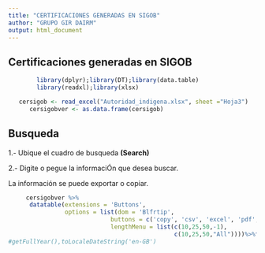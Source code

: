 ---
title: "CERTIFICACIONES GENERADAS EN SIGOB"
author: "GRUPO GIR DAIRM"
output: html_document
---


## Certificaciones generadas en SIGOB





```{r , warning=FALSE,cache=FALSE,message=FALSE,echo=FALSE}
        library(dplyr);library(DT);library(data.table)
        library(readxl);library(xlsx)
```


```{r, echo=FALSE, warning=FALSE}
   cersigob <- read_excel("Autoridad_indigena.xlsx", sheet ="Hoja3")
      cersigobver <- as.data.frame(cersigob)
```

## Busqueda


1.- Ubique el cuadro de busqueda **(Search)**

2.- Digite o pegue la informaciÓn que desea buscar.



La información se puede exportar o copiar.



```{r cersigobver, echo=FALSE}
     cersigobver %>%
      datatable(extensions = 'Buttons',
                options = list(dom = 'Blfrtip',
                             buttons = c('copy', 'csv', 'excel', 'pdf', 'print'),
                             lengthMenu = list(c(10,25,50,-1),
                                               c(10,25,50,"All"))))%>%formatDate(c(3), "toLocaleDateString")
#getFullYear(),toLocaleDateString('en-GB')

```